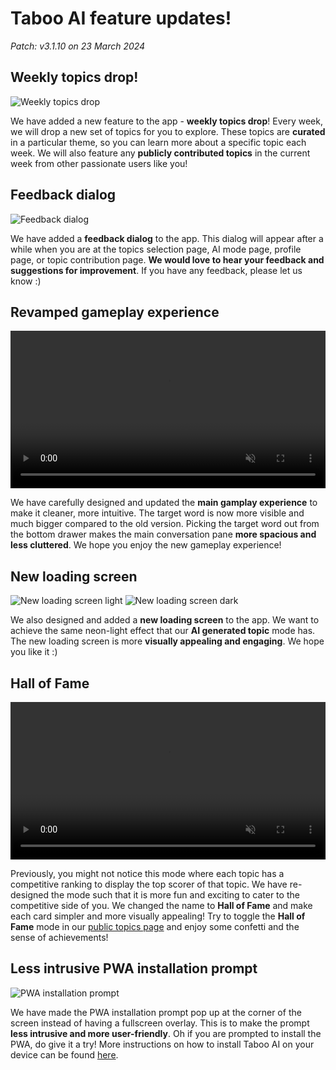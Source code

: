 # Taboo AI feature updates!

_Patch: v3.1.10 on 23 March 2024_

## Weekly topics drop!

![Weekly topics drop](/images/features/3.png)

We have added a new feature to the app - **weekly topics drop**! Every week, we will drop a new set of topics for you to explore. These topics are **curated** in a particular theme, so you can learn more about a specific topic each week. We will also feature any **publicly contributed topics** in the current week from other passionate users like you!

## Feedback dialog

![Feedback dialog](/images/features/2.png)

We have added a **feedback dialog** to the app. This dialog will appear after a while when you are at the topics selection page, AI mode page, profile page, or topic contribution page. **We would love to hear your feedback and suggestions for improvement**. If you have any feedback, please let us know :)

## Revamped gameplay experience

<video width='100%' controls loop autoPlay muted>
  <source src='/videos/main-gameplay.mp4' type='video/mp4' />
  Your browser does not support the video tag.
</video>

We have carefully designed and updated the **main gamplay experience** to make it cleaner, more intuitive. The target word is now more visible and much bigger compared to the old version. Picking the target word out from the bottom drawer makes the main conversation pane **more spacious and less cluttered**. We hope you enjoy the new gameplay experience!

## New loading screen

![New loading screen light](/images/features/5.gif)
![New loading screen dark](/images/features/6.gif)

We also designed and added a **new loading screen** to the app. We want to achieve the same neon-light effect that our **AI generated topic** mode has. The new loading screen is more **visually appealing and engaging**. We hope you like it :)

## Hall of Fame

<video width='100%' controls loop autoPlay muted>
  <source src='/videos/hall-of-fame.mp4' type='video/mp4' />
  Your browser does not support the video tag.
</video>

Previously, you might not notice this mode where each topic has a competitive ranking to display the top scorer of that topic. We have re-designed the mode such that it is more fun and exciting to cater to the competitive side of you. We changed the name to **Hall of Fame** and make each card simpler and more visually appealing! Try to toggle the **Hall of Fame** mode in our [public topics page](/levels) and enjoy some confetti and the sense of achievements!

## Less intrusive PWA installation prompt

![PWA installation prompt](/images/features/1.png)

We have made the PWA installation prompt pop up at the corner of the screen instead of having a fullscreen overlay. This is to make the prompt **less intrusive and more user-friendly**. Oh if you are prompted to install the PWA, do give it a try! More instructions on how to install Taboo AI on your device can be found [here](/pwa).
